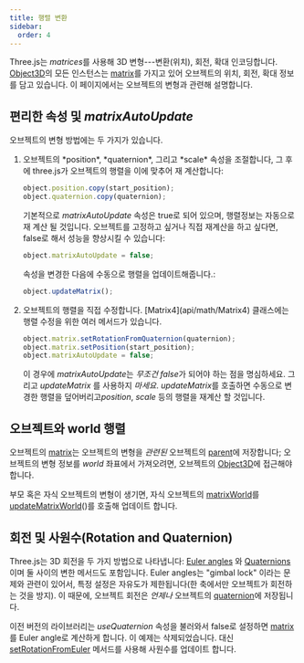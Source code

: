 ```yaml
---
title: 행렬 변환
sidebar:
  order: 4
---
```


Three.js는 *matrices*를 사용해 3D 변형---변환(위치), 회전, 확대 인코딩합니다.
[Object3D](api/core/Object3D)의 모든 인스턴스는 [matrix](api/core/Object3D#matrix)를 가지고 있어 오브젝트의 위치, 회전, 확대 정보를 담고 있습니다.
이 페이지에서는 오브젝트의 변형과 관련해 설명합니다.

## 편리한 속성 및 _matrixAutoUpdate_

오브젝트의 변형 방법에는 두 가지가 있습니다.

<ol>
<li>
오브젝트의 *position*, *quaternion*, 그리고 *scale* 속성을 조절합니다, 그 후에 three.js가 오브젝트의 행렬을 이에 맞추어 재 계산합니다:

```javascript
object.position.copy(start_position);
object.quaternion.copy(quaternion);
```

기본적으로 _matrixAutoUpdate_ 속성은 true로 되어 있으며, 행렬정보는 자동으로 재 계산 될 것입니다.
오브젝트를 고정하고 싶거나 직접 재계산을 하고 싶다면, false로 해서 성능을 향상시킬 수 있습니다:

```javascript
object.matrixAutoUpdate = false;
```

속성을 변경한 다음에 수동으로 행렬을 업데이트해줍니다.:

```javascript
object.updateMatrix();
```

</li>
<li>
오브젝트의 행렬을 직접 수정합니다. [Matrix4](api/math/Matrix4) 클래스에는 행렬 수정을 위한 여러 메서드가 있습니다.

```javascript
object.matrix.setRotationFromQuaternion(quaternion);
object.matrix.setPosition(start_position);
object.matrixAutoUpdate = false;
```

이 경우에 *matrixAutoUpdate*는 _무조건_ *false*가 되어야 하는 점을 명심하세요. 그리고 _updateMatrix_ 를 사용하지 _마세요_. *updateMatrix*를 호출하면 수동으로 변경한 행렬을 덮어버리고*position*, _scale_ 등의 행렬을 재계산 할 것입니다.

</li>
</ol>

## 오브젝트와 world 행렬

오브젝트의 [matrix](api/core/Object3D#matrix)는 오브젝트의 변형을 _관련된_ 오브젝트의 [parent](api/core/Object3D#parent)에 저장합니다; 오브젝트의 변형 정보를
_world_ 좌표에서 가져오려면, 오브젝트의 [Object3D](api/core/Object3D#matrixWorld)에 접근해야 합니다.

부모 혹은 자식 오브젝트의 변형이 생기면, 자식 오브젝트의 [matrixWorld](api/core/Object3D#matrixWorld)를 [updateMatrixWorld](api/core/Object3D#updateMatrixWorld)()를 호출해 업데이트 합니다.

## 회전 및 사원수(Rotation and Quaternion)

Three.js는 3D 회전을 두 가지 방법으로 나타냅니다: [Euler angles](api/math/Euler) 와 [Quaternions](api/math/Quaternion)이며 둘 사이의 변한 메서드도 포함입니다.
Euler angles는 "gimbal lock" 이라는 문제와 관련이 있어서, 특정 설정은 자유도가 제한됩니다(한 축에서만 오브젝트가 회전하는 것을 방지).
이 때문에, 오브젝트 회전은 _언제나_ 오브젝트의 [quaternion](api/core/Object3D#quaternion)에 저장됩니다.

이전 버전의 라이브러리는 _useQuaternion_ 속성을 불러와서 false로 설정하면 [matrix](api/core/Object3D#matrix)를 Euler angle로 계산하게 합니다.
이 예제는 삭제되었습니다. 대신 [setRotationFromEuler](api/core/Object3D#setRotationFromEuler) 메서드를 사용해 사원수를 업데이트 합니다.
